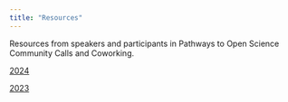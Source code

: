 ```yaml
---
title: "Resources"
---
```


<!--- I think we don't need this page. Model after openscapes.org Connect or About that don't have a landing page, only dropdowns --->

Resources from speakers and participants in Pathways to Open Science Community Calls and Coworking.

[2024](2024.qmd)

[2023](2023.qmd)
